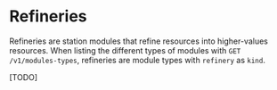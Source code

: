 # Refineries

Refineries are station modules that refine resources into higher-values resources.
When listing the different types of modules with `GET /v1/modules-types`, refineries are
module types with `refinery` as `kind`.

[TODO]